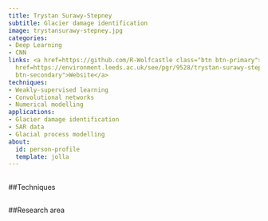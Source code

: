 ```yaml
---
title: Trystan Surawy-Stepney
subtitle: Glacier damage identification
image: trystansurawy-stepney.jpg
categories:
- Deep Learning
- CNN
links: <a href=https://github.com/R-Wolfcastle class="btn btn-primary">Github</a><a
  href=https://environment.leeds.ac.uk/see/pgr/9528/trystan-surawy-stepney class="btn
  btn-secondary">Website</a>
techniques:
- Weakly-supervised learning
- Convolutional networks
- Numerical modelling
applications:
- Glacier damage identification
- SAR data
- Glacial process modelling
about:
  id: person-profile
  template: jolla
---
```

   
:::{#person-profile}
:::
   
##
##Techniques
   
:::{#Techniques}
:::
   
##
##Research area
   
:::{#applications}
:::